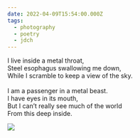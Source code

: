 ```yaml
---
date: 2022-04-09T15:54:00.000Z
tags:
  - photography
  - poetry
  - jdch
---
```

I live inside a metal throat,<br/>
Steel esophagus swallowing me down,<br/>
While I scramble to keep a view of the sky.<br/><br/>
I am a passenger in a metal beast.<br/>
I have eyes in its mouth,<br/>
But I can’t really see much of the world<br/>
From this deep inside.

![](../../assets/photos/20220409-IMG_1451.jpg)
